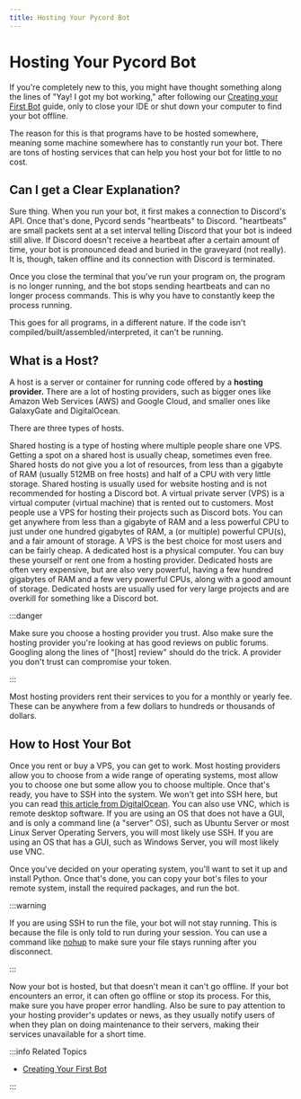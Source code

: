 ```yaml
---
title: Hosting Your Pycord Bot
---
```



# Hosting Your Pycord Bot

If you're completely new to this, you might have thought something along the lines of "Yay! I got my
bot working," after following our [Creating your First Bot](creating-your-first-bot) guide, only
to close your IDE or shut down your computer to find your bot offline.

The reason for this is that programs have to be hosted somewhere, meaning some machine somewhere has
to constantly run your bot. There are tons of hosting services that can help you host your bot for
little to no cost.

## Can I get a Clear Explanation?

Sure thing. When you run your bot, it first makes a connection to Discord's API. Once that's done,
Pycord sends "heartbeats" to Discord. "heartbeats" are small packets sent at a set interval telling
Discord that your bot is indeed still alive. If Discord doesn't receive a heartbeat after a certain
amount of time, your bot is pronounced dead and buried in the graveyard (not really). It is, though,
taken offline and its connection with Discord is terminated. 

Once you close the terminal that you've run your program on, the program is no longer running, and 
the bot stops sending heartbeats and can no longer process commands. This is why you have to constantly
keep the process running.

This goes for all programs, in a different nature. If the code isn't compiled/built/assembled/interpreted, 
it can't be running.

## What is a Host?

A host is a server or container for running code offered by a **hosting provider.** There are a lot
of hosting providers, such as bigger ones like Amazon Web Services (AWS) and Google Cloud, and smaller
ones like GalaxyGate and DigitalOcean.

There are three types of hosts.

<Tabs>
    <TabItem value="hosttype-shared" label="Shared Hosting">
        Shared hosting is a type of hosting where multiple people share one VPS. Getting a spot on
        a shared host is usually cheap, sometimes even free. Shared hosts do not give you a lot of 
        resources, from less than a gigabyte of RAM (usually 512MB on free hosts) and half of a CPU 
        with very little storage. Shared hosting is usually used for website hosting and is not 
        recommended for hosting a Discord bot.
    </TabItem>
    <TabItem value="hosttype-vps" label="VPS" default>
        A virtual private server (VPS) is a virtual computer (virtual machine) that is rented out to
        customers. Most people use a VPS for hosting their projects such as Discord bots. You can get
        anywhere from less than a gigabyte of RAM and a less powerful CPU to just under one hundred
        gigabytes of RAM, a (or multiple) powerful CPU(s), and a fair amount of storage. A VPS is the
        best choice for most users and can be fairly cheap.
    </TabItem>
    <TabItem value="hosttype-dedicated" label="Dedicated">
        A dedicated host is a physical computer. You can buy these yourself or rent one from a hosting
        provider. Dedicated hosts are often very expensive, but are also very powerful, having a
        few hundred gigabytes of RAM and a few very powerful CPUs, along with a good amount of storage.
        Dedicated hosts are usually used for very large projects and are overkill for something like
        a Discord bot.
    </TabItem>
</Tabs>
<br/>

:::danger

Make sure you choose a hosting provider you trust. Also make
sure the hosting provider you're looking at has good reviews on public forums. Googling along the 
lines of "[host] review" should do the trick. A provider you don't trust can compromise your token.

:::

Most hosting providers rent their services to you for a monthly or yearly fee. These can be anywhere
from a few dollars to hundreds or thousands of dollars.

## How to Host Your Bot

Once you rent or buy a VPS, you can get to work. Most hosting providers allow you to choose from a 
wide range of operating systems, most allow you to choose one but some allow you to choose 
multiple. Once that's ready, you have to SSH into the system. We won't get into SSH here, but you can
read [this article from DigitalOcean](https://www.digitalocean.com/community/tutorials/ssh-essentials-working-with-ssh-servers-clients-and-keys).
You can also use VNC, which is remote desktop software. If you are using an OS that does not have a
GUI, and is only a command line (a "server" OS), such as Ubuntu Server or most Linux Server Operating Servers, you will most
likely use SSH. If you are using an OS that has a GUI, such as Windows Server, you will most likely use VNC.

Once you've decided on your operating system, you'll want to set it up and install Python. Once that's
done, you can copy your bot's files to your remote system, install the required packages, and run
the bot. 

:::warning

If you are using SSH to run the file, your bot will not stay running. This is because the file is
only told to run during your session. You can use a command like [nohup](https://en.wikipedia.org/wiki/Nohup)
to make sure your file stays running after you disconnect.

:::

Now your bot is hosted, but that doesn't mean it can't go offline. If your bot encounters an error,
it can often go offline or stop its process. For this, make sure you have proper error handling.
Also be sure to pay attention to your hosting provider's updates or news, as they usually notify
users of when they plan on doing maintenance to their servers, making their services unavailable for
a short time.

:::info Related Topics

-   [Creating Your First Bot](creating-your-first-bot)

:::
